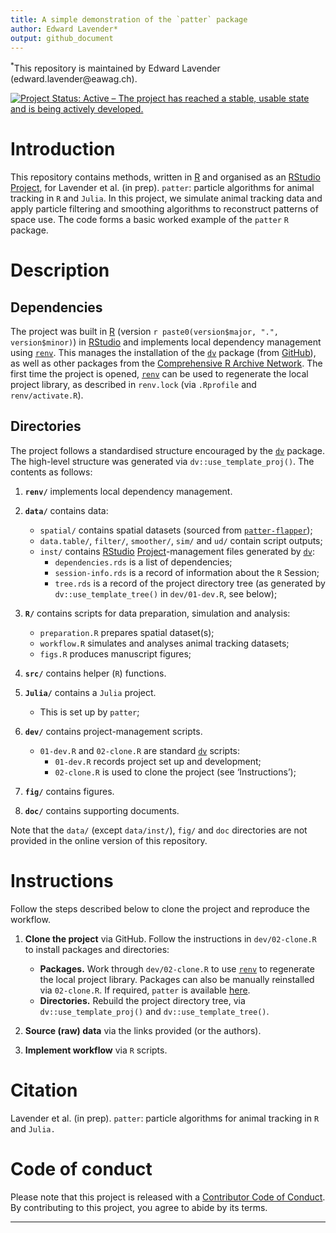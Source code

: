 ```yaml
---
title: A simple demonstration of the `patter` package
author: Edward Lavender*
output: github_document
---
```


^\*^This repository is maintained by Edward Lavender (edward.lavender@eawag.ch).

[![Project Status: Active -- The project has reached a stable, usable state and is being actively developed.](https://www.repostatus.org/badges/latest/active.svg)](https://www.repostatus.org/#active)

# Introduction

This repository contains methods, written in [R](https://www.r-project.org/) and organised as an [RStudio](https://www.rstudio.com/) [Project](https://r4ds.had.co.nz/workflow-projects.html), for Lavender et al. (in prep). `patter`: particle algorithms for animal tracking in `R` and `Julia`. In this project, we simulate animal tracking data and apply particle filtering and smoothing algorithms to reconstruct patterns of space use. The code forms a basic worked example of the `patter` `R` package.

# Description

## Dependencies

The project was built in [R](https://www.r-project.org/) (version `r paste0(version$major, ".", version$minor)`) in [RStudio](https://www.rstudio.com/) and implements local dependency management using [`renv`](https://rstudio.github.io/renv/articles/renv.html). This manages the installation of the [`dv`](https://github.com/edwardlavender/dv) package (from [GitHub](https://github.com/)), as well as other packages from the [Comprehensive R Archive Network](https://cran.r-project.org/). The first time the project is opened, [`renv`](https://rstudio.github.io/renv/articles/renv.html) can be used to regenerate the local project library, as described in `renv.lock` (via `.Rprofile` and `renv/activate.R`).

## Directories

The project follows a standardised structure encouraged by the [`dv`](https://github.com/edwardlavender/dv) package. The high-level structure was generated via `dv::use_template_proj()`. The contents as follows:

1.  **`renv/`** implements local dependency management.

2.  **`data/`** contains data:

    -   `spatial/` contains spatial datasets (sourced from [`patter-flapper`](https://github.com/edwardlavender/patter-flapper));
    -   `data.table/`, `filter/`, `smoother/`, `sim/` and `ud/` contain script outputs;
    -   `inst/` contains [RStudio](https://www.rstudio.com/) [Project](https://r4ds.had.co.nz/workflow-projects.html)-management files generated by [`dv`](https://github.com/edwardlavender/dv):
        -   `dependencies.rds` is a list of dependencies;
        -   `session-info.rds` is a record of information about the `R` Session;
        -   `tree.rds` is a record of the project directory tree (as generated by `dv::use_template_tree()` in `dev/01-dev.R`, see below); <br/>

4.  **`R/`** contains scripts for data preparation, simulation and analysis:

    -   `preparation.R` prepares spatial dataset(s);
    -   `workflow.R` simulates and analyses animal tracking datasets;
    -   `figs.R` produces manuscript figures;

5. **`src/`** contains helper (`R`) functions.

6. **`Julia/`** contains a `Julia` project.

    -   This is set up by `patter`;

7.  **`dev/`** contains project-management scripts.

    -   `01-dev.R` and `02-clone.R` are standard [`dv`](https://github.com/edwardlavender/dv) scripts:
        -   `01-dev.R` records project set up and development;
        -   `02-clone.R` is used to clone the project (see 'Instructions');

8.  **`fig/`** contains figures.

9.  **`doc/`** contains supporting documents.

Note that the `data/` (except `data/inst/`), `fig/` and `doc` directories are not provided in the online version of this repository.

# Instructions

Follow the steps described below to clone the project and reproduce the workflow.

1.  **Clone the project** via GitHub. Follow the instructions in `dev/02-clone.R` to install packages and directories:

    -   **Packages.** Work through `dev/02-clone.R` to use [`renv`](https://rstudio.github.io/renv/articles/renv.html) to regenerate the local project library. Packages can also be manually reinstalled via `02-clone.R`. If required, `patter` is available [here](https://github.com/edwardlavender/patter).
    -   **Directories.** Rebuild the project directory tree, via `dv::use_template_proj()` and `dv::use_template_tree()`.

2.  **Source (raw) data** via the links provided (or the authors).

3.  **Implement workflow** via `R` scripts. 

# Citation

Lavender et al. (in prep). `patter`: particle algorithms for animal tracking in `R` and `Julia.`

# Code of conduct

Please note that this project is released with a [Contributor Code of Conduct](https://contributor-covenant.org/version/2/1/CODE_OF_CONDUCT.html). By contributing to this project, you agree to abide by its terms.

------------------------------------------------------------------------
